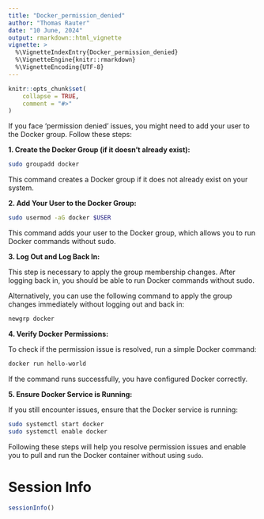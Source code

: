 ```yaml
---
title: "Docker_permission_denied"
author: "Thomas Rauter"
date: "10 June, 2024"
output: rmarkdown::html_vignette
vignette: >
  %\VignetteIndexEntry{Docker_permission_denied}
  %\VignetteEngine{knitr::rmarkdown}
  %\VignetteEncoding{UTF-8}
---
```


```r
knitr::opts_chunk$set(
    collapse = TRUE,
    comment = "#>"
)
```

If you face 'permission denied' issues, you might need to add your user to the Docker group. Follow these steps:

**1. Create the Docker Group (if it doesn't already exist):**

``` sh
sudo groupadd docker
```

This command creates a Docker group if it does not already exist on your system.

**2. Add Your User to the Docker Group:**

``` sh
sudo usermod -aG docker $USER
```

This command adds your user to the Docker group, which allows you to run Docker commands without sudo.

**3. Log Out and Log Back In:**

This step is necessary to apply the group membership changes. After logging back in, you should be able to run Docker commands without sudo.

Alternatively, you can use the following command to apply the group changes immediately without logging out and back in:

``` sh
newgrp docker
```

**4. Verify Docker Permissions:**

To check if the permission issue is resolved, run a simple Docker command:

``` sh
docker run hello-world
```

If the command runs successfully, you have configured Docker correctly.

**5. Ensure Docker Service is Running:**

If you still encounter issues, ensure that the Docker service is running:

``` sh
sudo systemctl start docker
sudo systemctl enable docker
```

Following these steps will help you resolve permission issues and enable you to pull and run the Docker container without using `sudo`.

# Session Info

```r
sessionInfo()
```
